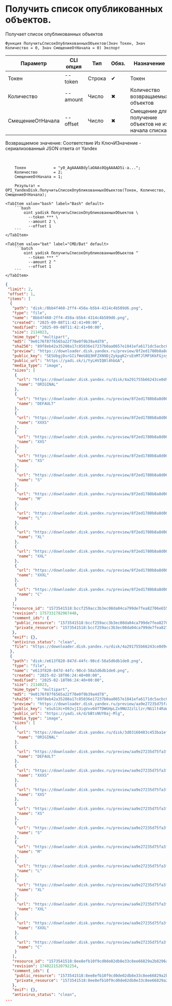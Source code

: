 ﻿---
sidebar_position: 3
description: Получить список опубликованных объектов. и другие функции для работы с Yandex Disk в Открытом пакете интеграций - бесплатной open-source библиотеке интеграций для 1С:Предприятие 8, OneScript и CLI
keywords: [1C, 1С, 1С:Предприятие, 1С:Предприятие 8.3, API, Интеграция, Сервисы, Обмен, OneScript, CLI, Yandex Disk]
---


# Получить список опубликованных объектов.
 Получает список опубликованных объектов



`Функция ПолучитьСписокОпубликованныхОбъектов(Знач Токен, Знач Количество = 0, Знач СмещениеОтНачала = 0) Экспорт`

  | Параметр | CLI опция | Тип | Обяз. | Назначение |
  |-|-|-|-|-|
  | Токен | --token | Строка | &#x2714; | Токен |
  | Количество | --amount | Число | &#x2716; | Количество возвращаемых объектов |
  | СмещениеОтНачала | --offset | Число | &#x2716; | Смещение для получение объектов не из начала списка |

  
  Возвращаемое значение:   Соответствие Из КлючИЗначение - сериализованный JSON ответа от Yandex

<br/>




```bsl title="Пример использования для 1С:Предприятие/OneScript"
    Токен            = "y0_AgAAAABdylaOAAs0QgAAAAD5i-a...";
    Количество       = 2;
    СмещениеОтНачала = 1;

    Результат = OPI_YandexDisk.ПолучитьСписокОпубликованныхОбъектов(Токен, Количество, СмещениеОтНачала);
```
    

 <Tabs>
  
    <TabItem value="bash" label="Bash" default>
        ```bash
            oint yadisk ПолучитьСписокОпубликованныхОбъектов \
              --token *** \
              --amount 2 \
              --offset 1
        ```
    </TabItem>
  
    <TabItem value="bat" label="CMD/Bat" default>
        ```batch
            oint yadisk ПолучитьСписокОпубликованныхОбъектов ^
              --token *** ^
              --amount 2 ^
              --offset 1
        ```
    </TabItem>
</Tabs>


```json title="Результат"
{
 "limit": 2,
 "offset": 1,
 "items": [
  {
   "path": "disk:/8bb4f460-2ff4-458a-b5b4-4314c4b589d6.png",
   "type": "file",
   "name": "8bb4f460-2ff4-458a-b5b4-4314c4b589d6.png",
   "created": "2025-09-08T11:42:41+00:00",
   "modified": "2025-09-08T11:42:41+00:00",
   "size": 2114023,
   "mime_type": "multipart",
   "md5": "9e0176f87f6565a22f78e0f9b39a4d78",
   "sha256": "89f8eb42a35208a17c85036e17237b0aa0657e1841efa6171dc5acbc0dea9e18",
   "preview": "https://downloader.disk.yandex.ru/preview/8f2ed1780b8a8d001de6627fc9cd16f73489ba759e0e46195df22d021dcf40f0/inf/Kw7ntutnYTv7ME2Wc45CLPUTRub4FO1o8FL8mXTzn15mJipCySkz4Ste7NeUNF4jmAKSauPmPxLFzO6aMKmEAw%3D%3D?uid=1573541518&filename=8bb4f460-2ff4-458a-b5b4-4314c4b589d6.png&disposition=inline&hash=&limit=0&content_type=image%2Fjpeg&owner_uid=1573541518&tknv=v3&size=S&crop=0",
   "public_key": "SESUbgjDsrGIifWeG8Q3HFZXN9DjZykpgK2rsEnMTJlMFSKkFGjnyiKVpUBWzkNyq/J6bpmRyOJonT3VoXnDag==",
   "public_url": "https://yadi.sk/i/YyLHVIQ0l4hbGA",
   "media_type": "image",
   "sizes": [
    {
     "url": "https://downloader.disk.yandex.ru/disk/4a291755b66243ce0d9cf7d41a07c6836c2770627390517fcc2b6607d3432f99/68bf0f30/gwThwhLBKYvLhQCNnqAHipg9dL32B8ucsRJtTnFcQwXyscfbJ8B8OyXfwGYeSiPiSjoRHIEODK4QYbBUqVd5IQ%3D%3D?uid=1573541518&filename=8bb4f460-2ff4-458a-b5b4-4314c4b589d6.png&disposition=attachment&hash=&limit=0&content_type=multipart&owner_uid=1573541518&fsize=2114023&hid=03d7263840468e281bd0b238a26e7d0d&media_type=image&tknv=v3&etag=9e0176f87f6565a22f78e0f9b39a4d78",
     "name": "ORIGINAL"
    },
    {
     "url": "https://downloader.disk.yandex.ru/preview/8f2ed1780b8a8d001de6627fc9cd16f73489ba759e0e46195df22d021dcf40f0/inf/Kw7ntutnYTv7ME2Wc45CLPUTRub4FO1o8FL8mXTzn15mJipCySkz4Ste7NeUNF4jmAKSauPmPxLFzO6aMKmEAw%3D%3D?uid=1573541518&filename=8bb4f460-2ff4-458a-b5b4-4314c4b589d6.png&disposition=inline&hash=&limit=0&content_type=image%2Fjpeg&owner_uid=1573541518&tknv=v3",
     "name": "DEFAULT"
    },
    {
     "url": "https://downloader.disk.yandex.ru/preview/8f2ed1780b8a8d001de6627fc9cd16f73489ba759e0e46195df22d021dcf40f0/inf/Kw7ntutnYTv7ME2Wc45CLPUTRub4FO1o8FL8mXTzn15mJipCySkz4Ste7NeUNF4jmAKSauPmPxLFzO6aMKmEAw%3D%3D?uid=1573541518&filename=8bb4f460-2ff4-458a-b5b4-4314c4b589d6.png&disposition=inline&hash=&limit=0&content_type=image%2Fjpeg&owner_uid=1573541518&tknv=v3&size=XXXS&crop=0",
     "name": "XXXS"
    },
    {
     "url": "https://downloader.disk.yandex.ru/preview/8f2ed1780b8a8d001de6627fc9cd16f73489ba759e0e46195df22d021dcf40f0/inf/Kw7ntutnYTv7ME2Wc45CLPUTRub4FO1o8FL8mXTzn15mJipCySkz4Ste7NeUNF4jmAKSauPmPxLFzO6aMKmEAw%3D%3D?uid=1573541518&filename=8bb4f460-2ff4-458a-b5b4-4314c4b589d6.png&disposition=inline&hash=&limit=0&content_type=image%2Fjpeg&owner_uid=1573541518&tknv=v3&size=XXS&crop=0",
     "name": "XXS"
    },
    {
     "url": "https://downloader.disk.yandex.ru/preview/8f2ed1780b8a8d001de6627fc9cd16f73489ba759e0e46195df22d021dcf40f0/inf/Kw7ntutnYTv7ME2Wc45CLPUTRub4FO1o8FL8mXTzn15mJipCySkz4Ste7NeUNF4jmAKSauPmPxLFzO6aMKmEAw%3D%3D?uid=1573541518&filename=8bb4f460-2ff4-458a-b5b4-4314c4b589d6.png&disposition=inline&hash=&limit=0&content_type=image%2Fjpeg&owner_uid=1573541518&tknv=v3&size=XS&crop=0",
     "name": "XS"
    },
    {
     "url": "https://downloader.disk.yandex.ru/preview/8f2ed1780b8a8d001de6627fc9cd16f73489ba759e0e46195df22d021dcf40f0/inf/Kw7ntutnYTv7ME2Wc45CLPUTRub4FO1o8FL8mXTzn15mJipCySkz4Ste7NeUNF4jmAKSauPmPxLFzO6aMKmEAw%3D%3D?uid=1573541518&filename=8bb4f460-2ff4-458a-b5b4-4314c4b589d6.png&disposition=inline&hash=&limit=0&content_type=image%2Fjpeg&owner_uid=1573541518&tknv=v3&size=S&crop=0",
     "name": "S"
    },
    {
     "url": "https://downloader.disk.yandex.ru/preview/8f2ed1780b8a8d001de6627fc9cd16f73489ba759e0e46195df22d021dcf40f0/inf/Kw7ntutnYTv7ME2Wc45CLPUTRub4FO1o8FL8mXTzn15mJipCySkz4Ste7NeUNF4jmAKSauPmPxLFzO6aMKmEAw%3D%3D?uid=1573541518&filename=8bb4f460-2ff4-458a-b5b4-4314c4b589d6.png&disposition=inline&hash=&limit=0&content_type=image%2Fjpeg&owner_uid=1573541518&tknv=v3&size=M&crop=0",
     "name": "M"
    },
    {
     "url": "https://downloader.disk.yandex.ru/preview/8f2ed1780b8a8d001de6627fc9cd16f73489ba759e0e46195df22d021dcf40f0/inf/Kw7ntutnYTv7ME2Wc45CLPUTRub4FO1o8FL8mXTzn15mJipCySkz4Ste7NeUNF4jmAKSauPmPxLFzO6aMKmEAw%3D%3D?uid=1573541518&filename=8bb4f460-2ff4-458a-b5b4-4314c4b589d6.png&disposition=inline&hash=&limit=0&content_type=image%2Fjpeg&owner_uid=1573541518&tknv=v3&size=L&crop=0",
     "name": "L"
    },
    {
     "url": "https://downloader.disk.yandex.ru/preview/8f2ed1780b8a8d001de6627fc9cd16f73489ba759e0e46195df22d021dcf40f0/inf/Kw7ntutnYTv7ME2Wc45CLPUTRub4FO1o8FL8mXTzn15mJipCySkz4Ste7NeUNF4jmAKSauPmPxLFzO6aMKmEAw%3D%3D?uid=1573541518&filename=8bb4f460-2ff4-458a-b5b4-4314c4b589d6.png&disposition=inline&hash=&limit=0&content_type=image%2Fjpeg&owner_uid=1573541518&tknv=v3&size=XL&crop=0",
     "name": "XL"
    },
    {
     "url": "https://downloader.disk.yandex.ru/preview/8f2ed1780b8a8d001de6627fc9cd16f73489ba759e0e46195df22d021dcf40f0/inf/Kw7ntutnYTv7ME2Wc45CLPUTRub4FO1o8FL8mXTzn15mJipCySkz4Ste7NeUNF4jmAKSauPmPxLFzO6aMKmEAw%3D%3D?uid=1573541518&filename=8bb4f460-2ff4-458a-b5b4-4314c4b589d6.png&disposition=inline&hash=&limit=0&content_type=image%2Fjpeg&owner_uid=1573541518&tknv=v3&size=XXL&crop=0",
     "name": "XXL"
    },
    {
     "url": "https://downloader.disk.yandex.ru/preview/8f2ed1780b8a8d001de6627fc9cd16f73489ba759e0e46195df22d021dcf40f0/inf/Kw7ntutnYTv7ME2Wc45CLPUTRub4FO1o8FL8mXTzn15mJipCySkz4Ste7NeUNF4jmAKSauPmPxLFzO6aMKmEAw%3D%3D?uid=1573541518&filename=8bb4f460-2ff4-458a-b5b4-4314c4b589d6.png&disposition=inline&hash=&limit=0&content_type=image%2Fjpeg&owner_uid=1573541518&tknv=v3&size=XXXL&crop=0",
     "name": "XXXL"
    },
    {
     "url": "https://downloader.disk.yandex.ru/preview/8f2ed1780b8a8d001de6627fc9cd16f73489ba759e0e46195df22d021dcf40f0/inf/Kw7ntutnYTv7ME2Wc45CLPUTRub4FO1o8FL8mXTzn15mJipCySkz4Ste7NeUNF4jmAKSauPmPxLFzO6aMKmEAw%3D%3D?uid=1573541518&filename=8bb4f460-2ff4-458a-b5b4-4314c4b589d6.png&disposition=inline&hash=&limit=0&content_type=image%2Fjpeg&owner_uid=1573541518&tknv=v3&size=S&crop=0",
     "name": "C"
    }
   ],
   "resource_id": "1573541518:bccf259acc3b3ec08da04ca799de7fea82706e655720a649e4a3c6465baddbad",
   "revision": 1757331782967448,
   "comment_ids": {
    "public_resource": "1573541518:bccf259acc3b3ec08da04ca799de7fea82706e655720a649e4a3c6465baddbad",
    "private_resource": "1573541518:bccf259acc3b3ec08da04ca799de7fea82706e655720a649e4a3c6465baddbad"
   },
   "exif": {},
   "antivirus_status": "clean",
   "file": "https://downloader.disk.yandex.ru/disk/4a291755b66243ce0d9cf7d41a07c6836c2770627390517fcc2b6607d3432f99/68bf0f30/gwThwhLBKYvLhQCNnqAHipg9dL32B8ucsRJtTnFcQwXyscfbJ8B8OyXfwGYeSiPiSjoRHIEODK4QYbBUqVd5IQ%3D%3D?uid=1573541518&filename=8bb4f460-2ff4-458a-b5b4-4314c4b589d6.png&disposition=attachment&hash=&limit=0&content_type=multipart&owner_uid=1573541518&fsize=2114023&hid=03d7263840468e281bd0b238a26e7d0d&media_type=image&tknv=v3&etag=9e0176f87f6565a22f78e0f9b39a4d78"
  },
  {
   "path": "disk:/e613f820-847d-44fc-98cd-58a5d6db1de0.png",
   "type": "file",
   "name": "e613f820-847d-44fc-98cd-58a5d6db1de0.png",
   "created": "2025-02-18T06:24:40+00:00",
   "modified": "2025-02-18T06:24:40+00:00",
   "size": 2114023,
   "mime_type": "multipart",
   "md5": "9e0176f87f6565a22f78e0f9b39a4d78",
   "sha256": "89f8eb42a35208a17c85036e17237b0aa0657e1841efa6171dc5acbc0dea9e18",
   "preview": "https://downloader.disk.yandex.ru/preview/aa9e27235d75fa3fa0e6135889ec1dd9d6eac573b32242a3ceda7ab9fe6b0954/inf/Kw7ntutnYTv7ME2Wc45CLPUTRub4FO1o8FL8mXTzn15mJipCySkz4Ste7NeUNF4jmAKSauPmPxLFzO6aMKmEAw%3D%3D?uid=1573541518&filename=e613f820-847d-44fc-98cd-58a5d6db1de0.png&disposition=inline&hash=&limit=0&content_type=image%2Fjpeg&owner_uid=1573541518&tknv=v3&size=S&crop=0",
   "public_key": "eSu51Xc+O9JvjI3iqVxv04TTDWGHpLZx9NUJ2zlLlzr/NG1lt4RaWVNo3wKYbP7Xq/J6bpmRyOJonT3VoXnDag==",
   "public_url": "https://yadi.sk/d/bBtsNUY0aj-Mlg",
   "media_type": "image",
   "sizes": [
    {
     "url": "https://downloader.disk.yandex.ru/disk/3d03160403c453ba1ef10fcd801a0b89bff61283ae0902cf9d178c0ea44732aa/68bf0f30/gwThwhLBKYvLhQCNnqAHipg9dL32B8ucsRJtTnFcQwXyscfbJ8B8OyXfwGYeSiPiSjoRHIEODK4QYbBUqVd5IQ%3D%3D?uid=1573541518&filename=e613f820-847d-44fc-98cd-58a5d6db1de0.png&disposition=attachment&hash=&limit=0&content_type=multipart&owner_uid=1573541518&fsize=2114023&hid=03d7263840468e281bd0b238a26e7d0d&media_type=image&tknv=v3&etag=9e0176f87f6565a22f78e0f9b39a4d78",
     "name": "ORIGINAL"
    },
    {
     "url": "https://downloader.disk.yandex.ru/preview/aa9e27235d75fa3fa0e6135889ec1dd9d6eac573b32242a3ceda7ab9fe6b0954/inf/Kw7ntutnYTv7ME2Wc45CLPUTRub4FO1o8FL8mXTzn15mJipCySkz4Ste7NeUNF4jmAKSauPmPxLFzO6aMKmEAw%3D%3D?uid=1573541518&filename=e613f820-847d-44fc-98cd-58a5d6db1de0.png&disposition=inline&hash=&limit=0&content_type=image%2Fjpeg&owner_uid=1573541518&tknv=v3",
     "name": "DEFAULT"
    },
    {
     "url": "https://downloader.disk.yandex.ru/preview/aa9e27235d75fa3fa0e6135889ec1dd9d6eac573b32242a3ceda7ab9fe6b0954/inf/Kw7ntutnYTv7ME2Wc45CLPUTRub4FO1o8FL8mXTzn15mJipCySkz4Ste7NeUNF4jmAKSauPmPxLFzO6aMKmEAw%3D%3D?uid=1573541518&filename=e613f820-847d-44fc-98cd-58a5d6db1de0.png&disposition=inline&hash=&limit=0&content_type=image%2Fjpeg&owner_uid=1573541518&tknv=v3&size=XXXS&crop=0",
     "name": "XXXS"
    },
    {
     "url": "https://downloader.disk.yandex.ru/preview/aa9e27235d75fa3fa0e6135889ec1dd9d6eac573b32242a3ceda7ab9fe6b0954/inf/Kw7ntutnYTv7ME2Wc45CLPUTRub4FO1o8FL8mXTzn15mJipCySkz4Ste7NeUNF4jmAKSauPmPxLFzO6aMKmEAw%3D%3D?uid=1573541518&filename=e613f820-847d-44fc-98cd-58a5d6db1de0.png&disposition=inline&hash=&limit=0&content_type=image%2Fjpeg&owner_uid=1573541518&tknv=v3&size=XXS&crop=0",
     "name": "XXS"
    },
    {
     "url": "https://downloader.disk.yandex.ru/preview/aa9e27235d75fa3fa0e6135889ec1dd9d6eac573b32242a3ceda7ab9fe6b0954/inf/Kw7ntutnYTv7ME2Wc45CLPUTRub4FO1o8FL8mXTzn15mJipCySkz4Ste7NeUNF4jmAKSauPmPxLFzO6aMKmEAw%3D%3D?uid=1573541518&filename=e613f820-847d-44fc-98cd-58a5d6db1de0.png&disposition=inline&hash=&limit=0&content_type=image%2Fjpeg&owner_uid=1573541518&tknv=v3&size=XS&crop=0",
     "name": "XS"
    },
    {
     "url": "https://downloader.disk.yandex.ru/preview/aa9e27235d75fa3fa0e6135889ec1dd9d6eac573b32242a3ceda7ab9fe6b0954/inf/Kw7ntutnYTv7ME2Wc45CLPUTRub4FO1o8FL8mXTzn15mJipCySkz4Ste7NeUNF4jmAKSauPmPxLFzO6aMKmEAw%3D%3D?uid=1573541518&filename=e613f820-847d-44fc-98cd-58a5d6db1de0.png&disposition=inline&hash=&limit=0&content_type=image%2Fjpeg&owner_uid=1573541518&tknv=v3&size=S&crop=0",
     "name": "S"
    },
    {
     "url": "https://downloader.disk.yandex.ru/preview/aa9e27235d75fa3fa0e6135889ec1dd9d6eac573b32242a3ceda7ab9fe6b0954/inf/Kw7ntutnYTv7ME2Wc45CLPUTRub4FO1o8FL8mXTzn15mJipCySkz4Ste7NeUNF4jmAKSauPmPxLFzO6aMKmEAw%3D%3D?uid=1573541518&filename=e613f820-847d-44fc-98cd-58a5d6db1de0.png&disposition=inline&hash=&limit=0&content_type=image%2Fjpeg&owner_uid=1573541518&tknv=v3&size=M&crop=0",
     "name": "M"
    },
    {
     "url": "https://downloader.disk.yandex.ru/preview/aa9e27235d75fa3fa0e6135889ec1dd9d6eac573b32242a3ceda7ab9fe6b0954/inf/Kw7ntutnYTv7ME2Wc45CLPUTRub4FO1o8FL8mXTzn15mJipCySkz4Ste7NeUNF4jmAKSauPmPxLFzO6aMKmEAw%3D%3D?uid=1573541518&filename=e613f820-847d-44fc-98cd-58a5d6db1de0.png&disposition=inline&hash=&limit=0&content_type=image%2Fjpeg&owner_uid=1573541518&tknv=v3&size=L&crop=0",
     "name": "L"
    },
    {
     "url": "https://downloader.disk.yandex.ru/preview/aa9e27235d75fa3fa0e6135889ec1dd9d6eac573b32242a3ceda7ab9fe6b0954/inf/Kw7ntutnYTv7ME2Wc45CLPUTRub4FO1o8FL8mXTzn15mJipCySkz4Ste7NeUNF4jmAKSauPmPxLFzO6aMKmEAw%3D%3D?uid=1573541518&filename=e613f820-847d-44fc-98cd-58a5d6db1de0.png&disposition=inline&hash=&limit=0&content_type=image%2Fjpeg&owner_uid=1573541518&tknv=v3&size=XL&crop=0",
     "name": "XL"
    },
    {
     "url": "https://downloader.disk.yandex.ru/preview/aa9e27235d75fa3fa0e6135889ec1dd9d6eac573b32242a3ceda7ab9fe6b0954/inf/Kw7ntutnYTv7ME2Wc45CLPUTRub4FO1o8FL8mXTzn15mJipCySkz4Ste7NeUNF4jmAKSauPmPxLFzO6aMKmEAw%3D%3D?uid=1573541518&filename=e613f820-847d-44fc-98cd-58a5d6db1de0.png&disposition=inline&hash=&limit=0&content_type=image%2Fjpeg&owner_uid=1573541518&tknv=v3&size=XXL&crop=0",
     "name": "XXL"
    },
    {
     "url": "https://downloader.disk.yandex.ru/preview/aa9e27235d75fa3fa0e6135889ec1dd9d6eac573b32242a3ceda7ab9fe6b0954/inf/Kw7ntutnYTv7ME2Wc45CLPUTRub4FO1o8FL8mXTzn15mJipCySkz4Ste7NeUNF4jmAKSauPmPxLFzO6aMKmEAw%3D%3D?uid=1573541518&filename=e613f820-847d-44fc-98cd-58a5d6db1de0.png&disposition=inline&hash=&limit=0&content_type=image%2Fjpeg&owner_uid=1573541518&tknv=v3&size=XXXL&crop=0",
     "name": "XXXL"
    },
    {
     "url": "https://downloader.disk.yandex.ru/preview/aa9e27235d75fa3fa0e6135889ec1dd9d6eac573b32242a3ceda7ab9fe6b0954/inf/Kw7ntutnYTv7ME2Wc45CLPUTRub4FO1o8FL8mXTzn15mJipCySkz4Ste7NeUNF4jmAKSauPmPxLFzO6aMKmEAw%3D%3D?uid=1573541518&filename=e613f820-847d-44fc-98cd-58a5d6db1de0.png&disposition=inline&hash=&limit=0&content_type=image%2Fjpeg&owner_uid=1573541518&tknv=v3&size=S&crop=0",
     "name": "C"
    }
   ],
   "resource_id": "1573541518:8ee8efb10f9cd0de02db8e33c8ee66829a2b8296abba3b0ed5eb143af6fe976a",
   "revision": 1740221520792254,
   "comment_ids": {
    "public_resource": "1573541518:8ee8efb10f9cd0de02db8e33c8ee66829a2b8296abba3b0ed5eb143af6fe976a",
    "private_resource": "1573541518:8ee8efb10f9cd0de02db8e33c8ee66829a2b8296abba3b0ed5eb143af6fe976a"
   },
   "exif": {},
   "antivirus_status": "clean",
...
```
